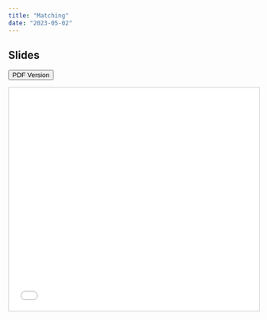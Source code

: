 ```yaml
---
title: "Matching"
date: "2023-05-02"
---
```



## Slides


[<button class="btn"><i class="fa fa-download"></i> PDF Version</button>](../files/week10_matching.pdf)

<iframe src="../slides/10/10-Matching.html" frameborder="0" marginwidth="0" marginheight="0" scrolling="no"  style="border:1px solid #CCC; border-width:1px; margin-bottom:5px; max-width: 100%;" allowfullscreen width="800" height="450">









